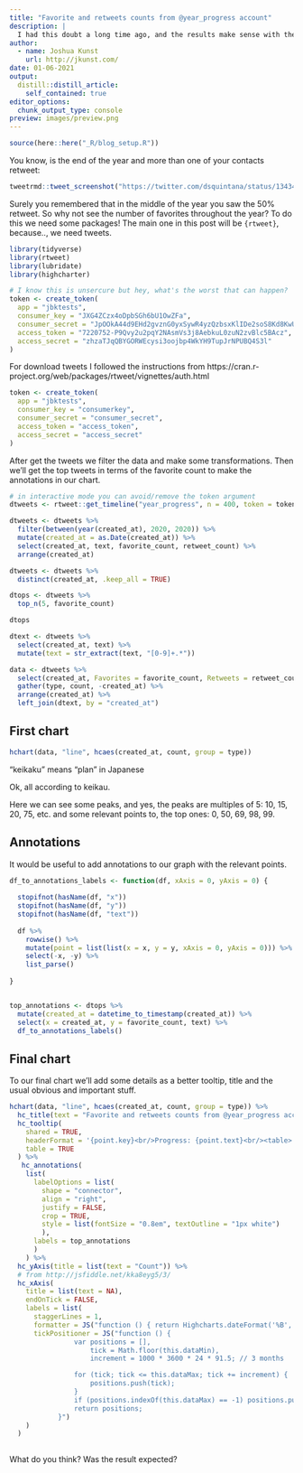 ```yaml
---
title: "Favorite and retweets counts from @year_progress account"
description: |
  I had this doubt a long time ago, and the results make sense with the expected... or maybe not?!
author:
  - name: Joshua Kunst
    url: http://jkunst.com/
date: 01-06-2021
output:
  distill::distill_article:
    self_contained: true
editor_options: 
  chunk_output_type: console
preview: images/preview.png
---
```



```r
source(here::here("_R/blog_setup.R"))
```

You know, is the end of the year and more than one of your contacts retweet:

```r
tweetrmd::tweet_screenshot("https://twitter.com/dsquintana/status/1343481829819633665")
```

Surely you remembered that in the middle of the year you saw the 50% retweet. 
So why not see the number of favorites throughout the year? To do this we need
some packages! The main one in this post will be `{rtweet}`, because..,
we need tweets.

```r
library(tidyverse)
library(rtweet)
library(lubridate)
library(highcharter)
```


```r
# I know this is unsercure but hey, what's the worst that can happen?
token <- create_token(
  app = "jbktests",
  consumer_key = "JXG4ZCzx4oDpbSGh6bU1OwZFa",
  consumer_secret = "JpOOkA44d9EHd2gvznG0yxSywR4yzQzbsxKlIDe2soS8Kd8KwU",
  access_token = "7220752-P9Qvy2u2pqY2NAsmVs3j8AebkuL0zuN2zvBlc5BAcz",
  access_secret = "zhzaTJqQBYGORWEcysi3oojbp4WkYH9TupJrNPUBQ4S3l"
)
```
For download tweets I followed the instructions from https://cran.r-project.org/web/packages/rtweet/vignettes/auth.html

```r
token <- create_token(
  app = "jbktests",
  consumer_key = "consumerkey",
  consumer_secret = "consumer_secret",
  access_token = "access_token",
  access_secret = "access_secret"
)
```

After get the tweets we filter the data and make some transformations. Then
we'll get the top tweets in terms of the favorite count to make the annotations
in our chart.


```r
# in interactive mode you can avoid/remove the token argument
dtweets <- rtweet::get_timeline("year_progress", n = 400, token = token)

dtweets <- dtweets %>% 
  filter(between(year(created_at), 2020, 2020)) %>%
  mutate(created_at = as.Date(created_at)) %>% 
  select(created_at, text, favorite_count, retweet_count) %>% 
  arrange(created_at)

dtweets <- dtweets %>% 
  distinct(created_at, .keep_all = TRUE)

dtops <- dtweets %>% 
  top_n(5, favorite_count) 

dtops
```


```r
dtext <- dtweets %>% 
  select(created_at, text) %>% 
  mutate(text = str_extract(text, "[0-9]+.*"))

data <- dtweets %>% 
  select(created_at, Favorites = favorite_count, Retweets = retweet_count) %>% 
  gather(type, count, -created_at) %>% 
  arrange(created_at) %>% 
  left_join(dtext, by = "created_at")
```

## First chart

```r
hchart(data, "line", hcaes(created_at, count, group = type)) 
```

<aside>
"keikaku" means "plan" in Japanese
</aside>

Ok, all according to keikau.

Here we can see some peaks, and yes, the peaks are multiples of 5: 10, 15, 20, 75, etc.
and some relevant points to, the top ones: 0, 50, 69, 98, 99.

## Annotations

It would be useful to add annotations to our graph with the relevant points.

```r
df_to_annotations_labels <- function(df, xAxis = 0, yAxis = 0) {
  
  stopifnot(hasName(df, "x"))
  stopifnot(hasName(df, "y"))
  stopifnot(hasName(df, "text"))
  
  df %>% 
    rowwise() %>% 
    mutate(point = list(list(x = x, y = y, xAxis = 0, yAxis = 0))) %>% 
    select(-x, -y) %>% 
    list_parse()
  
}


top_annotations <- dtops %>%
  mutate(created_at = datetime_to_timestamp(created_at)) %>% 
  select(x = created_at, y = favorite_count, text) %>% 
  df_to_annotations_labels()
```

## Final chart

To our final chart we'll add some details as a better tooltip, title and the
usual obvious and important stuff.

```r
hchart(data, "line", hcaes(created_at, count, group = type)) %>% 
  hc_title(text = "Favorite and retweets counts from @year_progress account in 2020") %>% 
  hc_tooltip(
    shared = TRUE, 
    headerFormat = '{point.key}<br/>Progress: {point.text}<br/><table>',
    table = TRUE
  ) %>% 
   hc_annotations(
    list(
      labelOptions = list(
        shape = "connector",
        align = "right",
        justify = FALSE,
        crop = TRUE,
        style = list(fontSize = "0.8em", textOutline = "1px white")
        ),
      labels = top_annotations
      )
    ) %>% 
  hc_yAxis(title = list(text = "Count")) %>% 
  # from http://jsfiddle.net/kka8eyg5/3/
  hc_xAxis(
    title = list(text = NA),
    endOnTick = FALSE,
    labels = list(
      staggerLines = 1,
      formatter = JS("function () { return Highcharts.dateFormat('%B', this.value); }"),
      tickPositioner = JS("function () {
                var positions = [],
                    tick = Math.floor(this.dataMin),
                    increment = 1000 * 3600 * 24 * 91.5; // 3 months

                for (tick; tick <= this.dataMax; tick += increment) {
                    positions.push(tick);
                }
                if (positions.indexOf(this.dataMax) == -1) positions.push(this.dataMax);
                return positions;
            }")
    )
  )
  
```

What do you think? Was the result expected?
